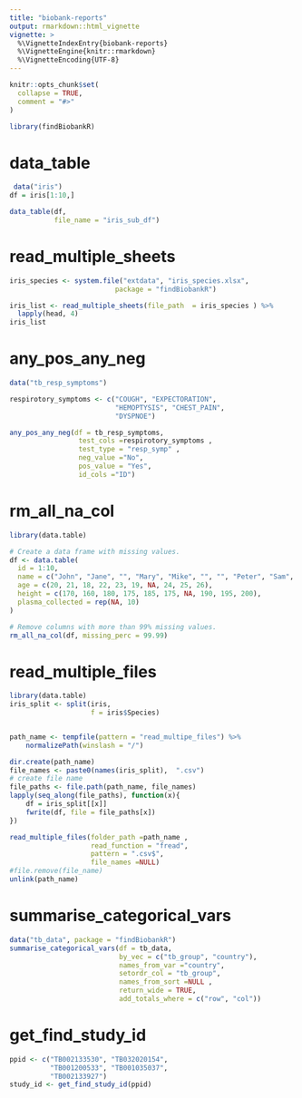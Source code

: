 ```yaml
---
title: "biobank-reports"
output: rmarkdown::html_vignette
vignette: >
  %\VignetteIndexEntry{biobank-reports}
  %\VignetteEngine{knitr::rmarkdown}
  %\VignetteEncoding{UTF-8}
---
```


```r
knitr::opts_chunk$set(
  collapse = TRUE,
  comment = "#>"
)
```

```r
library(findBiobankR)
```

<!-- WARNING - This vignette is generated by {fusen} from dev/biobank_reports.Rmd: do not edit by hand -->

<!--
 You need to run the 'description' chunk in the '0-dev_history.Rmd' file before continuing your code there.
-->


# data_table

    

  
  

```r
 data("iris")
df = iris[1:10,]

data_table(df, 
           file_name = "iris_sub_df")
```

 
  

  

# read_multiple_sheets

    

  

```r
iris_species <- system.file("extdata", "iris_species.xlsx",
                          package = "findBiobankR")

iris_list <- read_multiple_sheets(file_path  = iris_species ) %>% 
  lapply(head, 4)
iris_list
```

  

# any_pos_any_neg

    

```r
data("tb_resp_symptoms")

respirotory_symptoms <- c("COUGH", "EXPECTORATION",
                          "HEMOPTYSIS", "CHEST_PAIN",
                          "DYSPNOE")

any_pos_any_neg(df = tb_resp_symptoms, 
                 test_cols =respirotory_symptoms ,
                 test_type = "resp_symp" ,
                 neg_value ="No",
                 pos_value = "Yes",
                 id_cols ="ID")
```

# rm_all_na_col

    

  

```r
library(data.table)

# Create a data frame with missing values.
df <- data.table(
  id = 1:10,
  name = c("John", "Jane", "", "Mary", "Mike", "", "", "Peter", "Sam", "Susan"),
  age = c(20, 21, 18, 22, 23, 19, NA, 24, 25, 26),
  height = c(170, 160, 180, 175, 185, 175, NA, 190, 195, 200),
  plasma_collected = rep(NA, 10)
)

# Remove columns with more than 99% missing values.
rm_all_na_col(df, missing_perc = 99.99)
```

  

  

# read_multiple_files

    

  

```r
library(data.table)
iris_split <- split(iris, 
                    f = iris$Species)


path_name <- tempfile(pattern = "read_multipe_files") %>%
    normalizePath(winslash = "/")

dir.create(path_name)
file_names <- paste0(names(iris_split),  ".csv")
# create file name
file_paths <- file.path(path_name, file_names)
lapply(seq_along(file_paths), function(x){
    df = iris_split[[x]]
    fwrite(df, file = file_paths[x])
})

read_multiple_files(folder_path =path_name ,
                    read_function = "fread",
                    pattern = ".csv$",
                    file_names =NULL)
#file.remove(file_name)
unlink(path_name)
```

# summarise_categorical_vars

    

  

```r
data("tb_data", package = "findBiobankR")
summarise_categorical_vars(df = tb_data,
                           by_vec = c("tb_group", "country"),
                           names_from_var ="country",
                           setordr_col = "tb_group",
                           names_from_sort =NULL ,
                           return_wide = TRUE,
                           add_totals_where = c("row", "col"))
```

  

  

# get_find_study_id

    

  

```r

ppid <- c("TB002133530", "TB032020154",
          "TB001200533", "TB001035037", 
          "TB002133927")
study_id <- get_find_study_id(ppid)

```

  

  


